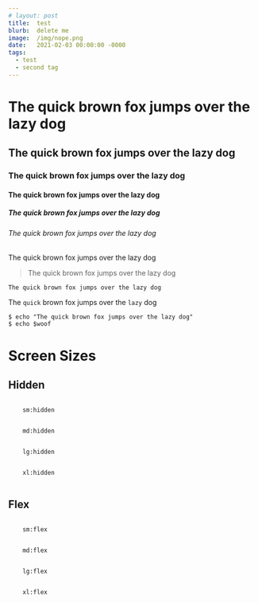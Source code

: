 ```yaml
---
# layout: post
title:  test
blurb:  delete me
image:  /img/nope.png
date:   2021-02-03 00:00:00 -0000
tags:
  - test
  - second tag
---
```


# The quick brown fox jumps over the lazy dog
## The quick brown fox jumps over the lazy dog
### The quick brown fox jumps over the lazy dog
#### The quick brown fox jumps over the lazy dog
##### The quick brown fox jumps over the lazy dog
###### The quick brown fox jumps over the lazy dog

The quick brown fox jumps over the lazy dog

> The quick brown fox jumps over the lazy dog

`The quick brown fox jumps over the lazy dog`

The `quick` brown fox jumps over the `lazy` dog

```shell
$ echo "The quick brown fox jumps over the lazy dog"
$ echo $woof
```

# Screen Sizes
## Hidden
<div className="sm:hidden">
  <code>
    sm:hidden
  </code>
</div>

<div className="md:hidden">
  <code>
    md:hidden
  </code>
</div>

<div className="lg:hidden">
  <code>
    lg:hidden
  </code>
</div>

<div className="xl:hidden">
  <code>
    xl:hidden
  </code>
</div>

## Flex
<div className="sm:flex">
  <code>
    sm:flex
  </code>
</div>

<div className="md:flex">
  <code>
    md:flex
  </code>
</div>

<div className="lg:flex">
  <code>
    lg:flex
  </code>
</div>

<div className="xl:flex">
  <code>
    xl:flex
  </code>
</div>

